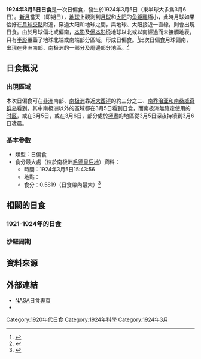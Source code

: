 {{noteTA
|1=zh-cn:南乔治亚和南桑威奇; zh-tw:南喬治亞與南三明治; zh-hk:南佐治亞與南桑威奇
}}
{{Infobox Solar eclipse
| Year        = 1924
| Month       = 3
| Day         = 5
| Type        = 日偏食
| Image       = SE1924Mar05P.png
| Image size  = 200px
| Image intro = 1924年3月5日日偏食路徑圖
  <!--   日食資料   -->
| Gamma       = -1.2232
| Mag         = 0.5819
| Saros       = 148
| Saros total = 75
| Saros seq   = 16
  <!--     食甚     -->
| Duration    = 
| Location    = [[南极洲|南极洲]][[毛德皇后地|毛德皇后地]]
| Coords      = {{coord|71.9|S|55.6|E}}
| Width       = 
  <!--   開始時間   -->
| Partial     = 
| Start type  = 
| Centre      = 
| Greatest    = 15:43:56
  <!--     倒數     -->
| hour        = 15
| minute      = 43
| second      = 56
| Duration_s  = 
}}
'''1924年3月5日日食'''是一次日偏食，發生於1924年3月5日（東半球大多爲3月6日）。[[新月|新月]]當天（即朔日），[[地球|地球]]上觀測到[[月球|月球]]和[[太阳|太阳]]的[[角距離|角距離]]極小，此時月球如果恰好在[[月球交點|月球交點]]附近，穿過太阳和地球之間，與地球、太阳接近一直線，則會出現日食。由於月球偏北或偏南，[[本影|本影]]及[[僞本影|僞本影]]從地球以北或以南經過而未接觸地表，只有[[半影|半影]]覆蓋了地球北端或南端部分區域，形成日偏食。<ref name="astron">{{cite web|author=樊忠玉|title=日（月）食|url=http://www.astron.ac.cn/bencandy-51-1630-1.htm|publisher=中国天文科普网|accessdate=2016-04-01|archive-date=2014-09-17|archive-url=https://web.archive.org/web/20140917080048/http://www.astron.ac.cn/bencandy-51-1630-1.htm|dead-url=no}}</ref>此次日偏食月球偏南，出現在非洲南部、南极洲的一部分及周邊部分地區。<ref name="NASAGIF">{{cite web|author=Fred Espenak|title=Paritial Solar Eclipse of 1913 Sep 30|url=http://eclipse.gsfc.nasa.gov/SEplot/SEplot1901/SE1913Sep30P.GIF|publisher=NASA Eclipse Web Site|accessdate=2016-04-01|archive-date=2020-10-24|archive-url=https://web.archive.org/web/20201024235339/https://eclipse.gsfc.nasa.gov/SEplot/SEplot1901/SE1913Sep30P.GIF|dead-url=no}}{{en}}</ref>

== 日食概況 ==
=== 出現區域 ===
本次日偏食可在[[非洲|非洲]]南部、[[南极洲|南极洲]]靠近[[大西洋|大西洋]]的約三分之二、[[南乔治亚和南桑威奇群岛|南乔治亚和南桑威奇群岛]]看到。其中南极洲以外的區域都在3月5日看到日食，而南极洲無確定使用的[[时区|时区]]，或在3月5日，或在3月6日，部分處於[[極晝|極晝]]的地區從3月5日深夜持續到3月6日凌晨。

=== 基本參數 ===
{{NoteUTC}}
* 類型：日偏食
* 食分最大處（位於南极洲[[毛德皇后地|毛德皇后地]]）資料：
** 時間：1924年3月5日15:43:56
** 地點：{{coord|71.9|S|55.6|E}}
** 食分：0.5819（日食帶內最大）<ref name="Besselian">{{cite web|author=Fred Espenak|title=Besselian Elements - Paritial Solar Eclipse of 1913 Sep 30|url=http://eclipse.gsfc.nasa.gov/SEsearch/SEdata.php?Ecl=19130930|publisher=NASA Eclipse Web Site|accessdate=2016-04-01|archive-date=2020-10-22|archive-url=https://web.archive.org/web/20201022084540/https://eclipse.gsfc.nasa.gov/SEsearch/SEdata.php?Ecl=19130930|dead-url=no}}{{en}}</ref>

== 相關的日食 ==
=== 1921-1924年的日食 ===
{{Solar eclipse set 1921-1924}}

=== 沙羅周期 ===
{{Solar Saros series 148}}

== 資料來源 ==
{{reflist}}

== 外部連結 ==
{{日食主題}}
* [http://eclipse.gsfc.nasa.gov/solar.html NASA日食專頁]{{Wayback|url=http://eclipse.gsfc.nasa.gov/solar.html |date=20190108200537 }}{{en}}
* {{Partial solar eclipse NASA reference|1901/SE1924Mar05P|19240305}}

{{Solar eclipses
|nature=日偏食
|previous=[[1923年9月10日日食|1923年9月10日日食]]
|natureprevious=日全食
|next=[[1924年7月31日日食|1924年7月31日日食]]
|naturenext=日偏食
|previoussamenature=[[1920年11月10日日食|1920年11月10日日食]]
|nextsamenature=[[1924年7月31日日食|1924年7月31日日食]]
}}
{{日食}}

[[Category:1920年代日食|Category:1920年代日食]]
[[Category:1924年科學|Category:1924年科學]]
[[Category:1924年3月|Category:1924年3月]]